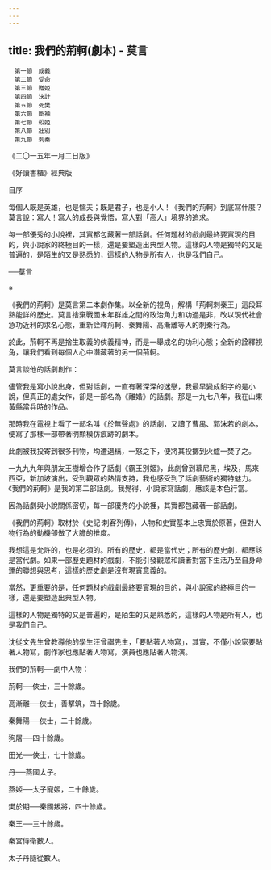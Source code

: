 ```yaml
---
---
---
```

title: 我們的荊軻(劇本) - 莫言
---


```
　第一節　成義
　第二節　受命
　第三節　贈姬
　第四節　決計
　第五節　死樊
　第六節　斷袖
　第七節　殺姬
　第八節　壯別
　第九節　刺秦
```




《二〇一五年一月二日版》

《好讀書櫃》經典版

自序

每個人既是英雄，也是懦夫；既是君子，也是小人！《我們的荊軻》到底寫什麼？莫言說：寫人！寫人的成長與覺悟，寫人對「高人」境界的追求。

每一部優秀的小說裡，其實都包藏著一部話劇。任何題材的戲劇最終要實現的目的，與小說家的終極目的一樣，還是要塑造出典型人物。這樣的人物是獨特的又是普遍的，是陌生的又是熟悉的，這樣的人物是所有人，也是我們自己。

──莫言

※

《我們的荊軻》是莫言第二本劇作集。以全新的視角，解構「荊軻刺秦王」這段耳熟能詳的歷史。莫言捨棄戰國末年群雄之間的政治角力和功過是非，改以現代社會急功近利的求名心態，重新詮釋荊軻、秦舞陽、高漸離等人的刺秦行為。

於此，荊軻不再是捨生取義的俠義精神，而是一舉成名的功利心態；全新的詮釋視角，讓我們看到每個人心中潛藏著的另一個荊軻。

莫言談他的話劇創作：

儘管我是寫小說出身，但對話劇，一直有著深深的迷戀，我最早變成鉛字的是小說，但真正的處女作，卻是一部名為《離婚》的話劇。那是一九七八年，我在山東黃縣當兵時的作品。

那時我在電視上看了一部名叫《於無聲處》的話劇，又讀了曹禺、郭沫若的劇本，便寫了那樣一部帶著明顯模仿痕跡的劇本。

此劇被我投寄到很多刊物，均遭退稿，一怒之下，便將其投擲到火爐一焚了之。

一九九九年與朋友王樹增合作了話劇《霸王別姬》，此劇曾到慕尼黑，埃及，馬來西亞，新加坡演出，受到觀眾的熱情支持，我也感受到了話劇藝術的獨特魅力。《我們的荊軻》是我的第二部話劇。我覺得，小說家寫話劇，應該是本色行當。

因為話劇與小說關係密切，每一部優秀的小說裡，其實都包藏著一部話劇。

《我們的荊軻》取材於《史記‧刺客列傳》，人物和史實基本上忠實於原著，但對人物行為的動機卻做了大膽的推度。

我想這是允許的，也是必須的。所有的歷史，都是當代史；所有的歷史劇，都應該是當代劇。如果一部歷史題材的戲劇，不能引發觀眾和讀者對當下生活乃至自身命運的聯想與思考，這樣的歷史劇是沒有現實意義的。

當然，更重要的是，任何題材的戲劇最終要實現的目的，與小說家的終極目的一樣，還是要塑造出典型人物。

這樣的人物是獨特的又是普遍的，是陌生的又是熟悉的，這樣的人物是所有人，也是我們自己。

沈從文先生曾教導他的學生汪曾祺先生，「要貼著人物寫」，其實，不僅小說家要貼著人物寫，劇作家也應貼著人物寫，演員也應貼著人物演。

我們的荊軻──劇中人物：

荊軻──俠士，三十餘歲。

高漸離──俠士，善擊筑，四十餘歲。

秦舞陽──俠士，二十餘歲。

狗屠──四十餘歲。

田光──俠士，七十餘歲。

丹──燕國太子。

燕姬──太子寵姬，二十餘歲。

樊於期──秦國叛將，四十餘歲。

秦王──三十餘歲。

秦宮侍衛數人。

太子丹隨從數人。